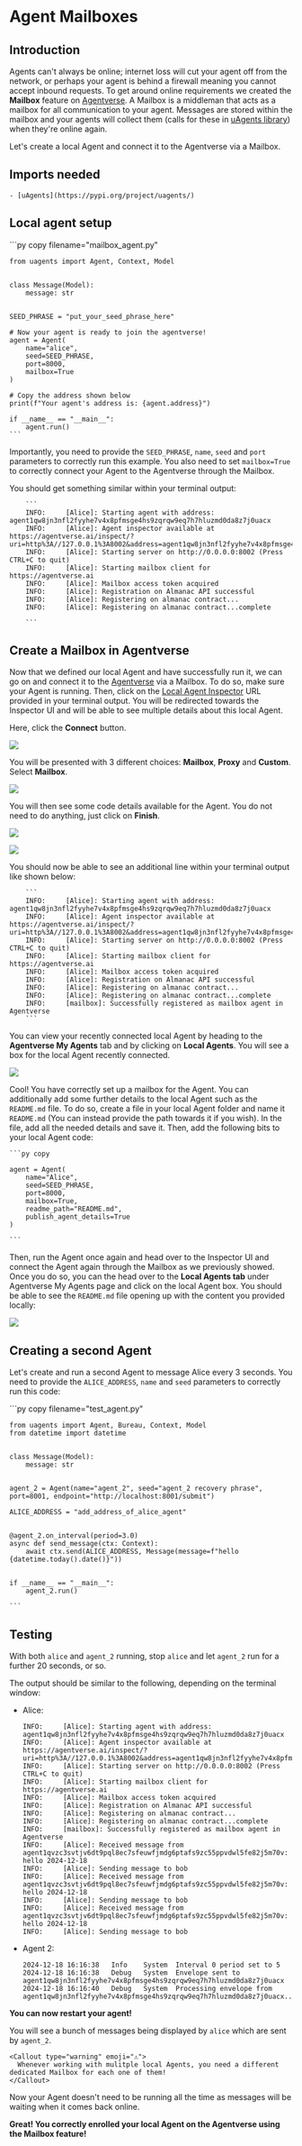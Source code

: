 
# Agent Mailboxes

## Introduction

Agents can't always be online; internet loss will cut your agent off from the network, or perhaps your agent is
behind a firewall meaning you cannot accept inbound requests. To get around online requirements we created
the **Mailbox** feature on [Agentverse](https://agentverse.ai). A Mailbox is a
middleman that acts as a mailbox for all communication to your agent. Messages are stored within the mailbox and your
agents will collect them (calls for these in [uAgents library](https://github.com/fetchai/uAgents/blob/55fd0f1bd14d4d5fdaaa3dae82e4d6c6c5b9a3cd/python/src/uagents/mailbox.py#L65)) when they're online
again.

Let's create a local Agent and connect it to the Agentverse via a Mailbox.

## Imports needed

    - [uAgents](https://pypi.org/project/uagents/)

## Local agent setup

<GithubCodeSegment digest="46da63dae693d306d3687b4ce70466a9">
    <CodeSegment
        path="https://github.com/fetchai/uAgent-Examples/blob/main/5-documentation/guides/agents/intermediate/mailbox/mailbox_agent.py"
        lineStart={1}
        lineEnd={29}
        hosted={true}
    />
</GithubCodeSegment>
<CodeGroup dynamic hasCopy isLocalHostedFile digest='46da63dae693d306d3687b4ce70466a9'>

<DocsCode local={true}>
	```py copy filename="mailbox_agent.py"

    from uagents import Agent, Context, Model
    
    
    class Message(Model):
        message: str
    
    
    SEED_PHRASE = "put_your_seed_phrase_here"
    
    # Now your agent is ready to join the agentverse!
    agent = Agent(
        name="alice",
        seed=SEED_PHRASE,
        port=8000,
        mailbox=True
    )
    
    # Copy the address shown below
    print(f"Your agent's address is: {agent.address}")
    
    if __name__ == "__main__":
        agent.run()
    ```
</DocsCode>

</CodeGroup>



Importantly, you need to provide the `SEED_PHRASE`, `name`, `seed` and `port` parameters to correctly run this example. You also need to set `mailbox=True` to correctly connect your Agent to the Agentverse through the Mailbox.

You should get something similar within your terminal output:

        ```
        INFO:     [Alice]: Starting agent with address: agent1qw8jn3nfl2fyyhe7v4x8pfmsge4hs9zqrqw9eq7h7hluzmd0da8z7j0uacx
        INFO:     [Alice]: Agent inspector available at https://agentverse.ai/inspect/?uri=http%3A//127.0.0.1%3A8002&address=agent1qw8jn3nfl2fyyhe7v4x8pfmsge4hs9zqrqw9eq7h7hluzmd0da8z7j0uacx
        INFO:     [Alice]: Starting server on http://0.0.0.0:8002 (Press CTRL+C to quit)
        INFO:     [Alice]: Starting mailbox client for https://agentverse.ai
        INFO:     [Alice]: Mailbox access token acquired
        INFO:     [Alice]: Registration on Almanac API successful
        INFO:     [Alice]: Registering on almanac contract...
        INFO:     [Alice]: Registering on almanac contract...complete

        ```

## Create a Mailbox in Agentverse

Now that we defined our local Agent and have successfully run it, we can go on and connect it to the [Agentverse](https://agentverse.ai) via a Mailbox. To do so, make sure your Agent is running. Then, click on the [Local Agent Inspector](/docs/agentverse/inspector) URL provided in your terminal output. You will be redirected towards the Inspector UI and will be able to see multiple details about this local Agent. 

Here, click the **Connect** button.

![](../../../../content/images/guides/uagents/intermediate/mailbox/mailbox_1a.png)

You will be presented with 3 different choices: **Mailbox**, **Proxy** and **Custom**. Select **Mailbox**.

![](../../../../content/images/guides/uagents/intermediate/mailbox/mailbox_2a.png)

You will then see some code details available for the Agent. You do not need to do anything, just click on **Finish**.

![](../../../../content/images/guides/uagents/intermediate/mailbox/mailbox_3a.png)

![](../../../../content/images/guides/uagents/intermediate/mailbox/mailbox_4a.png)

You should now be able to see an additional line within your terminal output like shown below:

        ```
        INFO:     [Alice]: Starting agent with address: agent1qw8jn3nfl2fyyhe7v4x8pfmsge4hs9zqrqw9eq7h7hluzmd0da8z7j0uacx
        INFO:     [Alice]: Agent inspector available at https://agentverse.ai/inspect/?uri=http%3A//127.0.0.1%3A8002&address=agent1qw8jn3nfl2fyyhe7v4x8pfmsge4hs9zqrqw9eq7h7hluzmd0da8z7j0uacx
        INFO:     [Alice]: Starting server on http://0.0.0.0:8002 (Press CTRL+C to quit)
        INFO:     [Alice]: Starting mailbox client for https://agentverse.ai
        INFO:     [Alice]: Mailbox access token acquired
        INFO:     [Alice]: Registration on Almanac API successful
        INFO:     [Alice]: Registering on almanac contract...
        INFO:     [Alice]: Registering on almanac contract...complete
        INFO:     [mailbox]: Successfully registered as mailbox agent in Agentverse
        ```

You can view your recently connected local Agent by heading to the **Agentverse My Agents** tab and by clicking on **Local Agents**.
You will see a box for the local Agent recently connected.

![](../../../../content/images/guides/uagents/intermediate/mailbox/mailbox_5a.png)

Cool! You have correctly set up a mailbox for the Agent. You can additionally add some further details to the local Agent such as the `README.md` file. To do so, create a file in your local Agent folder and name it `README.md` (You can instead provide the path towards it if you wish). In the file, add all the needed details and save it. Then, add the following bits to your local Agent code:

	```py copy

    agent = Agent(
        name="Alice",
        seed=SEED_PHRASE,
        port=8000,
        mailbox=True,
        readme_path="README.md",
        publish_agent_details=True
    )

    ```

Then, run the Agent once again and head over to the Inspector UI and connect the Agent again through the Mailbox as we previously showed. Once you do so, you can the head over to the **Local Agents tab** under Agentverse My Agents page and click on the local Agent box. You should be able to see the `README.md` file opening up with the content you provided locally:

![](../../../../content/images/guides/uagents/intermediate/mailbox/mailbox_6a.png)

## Creating a second Agent

Let's create and run a second Agent to message Alice every 3 seconds. You need to provide the `ALICE_ADDRESS`, `name` and `seed` parameters to correctly run this code:

<GithubCodeSegment digest="03eb3122058ee19a17748a48cae5dc13">
    <CodeSegment
        path="https://github.com/fetchai/uAgent-Examples/blob/main/5-documentation/guides/agents/intermediate/mailbox/test_agent.py"
        lineStart={1}
        lineEnd={20}
        hosted={true}
    />
</GithubCodeSegment>
<CodeGroup dynamic hasCopy isLocalHostedFile digest='03eb3122058ee19a17748a48cae5dc13'>

<DocsCode local={true}>
	```py copy filename="test_agent.py"

	from uagents import Agent, Bureau, Context, Model
	from datetime import datetime
	
	
	class Message(Model):
	    message: str
	
	
	agent_2 = Agent(name="agent_2", seed="agent_2 recovery phrase", port=8001, endpoint="http://localhost:8001/submit")
	
	ALICE_ADDRESS = "add_address_of_alice_agent"
	
	
	@agent_2.on_interval(period=3.0)
	async def send_message(ctx: Context):
	    await ctx.send(ALICE_ADDRESS, Message(message=f"hello {datetime.today().date()}"))
	
	
	if __name__ == "__main__":
	    agent_2.run()

    ```
</DocsCode>

</CodeGroup>



## Testing

With both `alice` and `agent_2` running, stop `alice` and let `agent_2` run for a further 20 seconds, or so.

The output should be similar to the following, depending on the terminal window:

- Alice: 

  ```
  INFO:     [Alice]: Starting agent with address: agent1qw8jn3nfl2fyyhe7v4x8pfmsge4hs9zqrqw9eq7h7hluzmd0da8z7j0uacx
  INFO:     [Alice]: Agent inspector available at https://agentverse.ai/inspect/?uri=http%3A//127.0.0.1%3A8002&address=agent1qw8jn3nfl2fyyhe7v4x8pfmsge4hs9zqrqw9eq7h7hluzmd0da8z7j0uacx
  INFO:     [Alice]: Starting server on http://0.0.0.0:8002 (Press CTRL+C to quit)
  INFO:     [Alice]: Starting mailbox client for https://agentverse.ai
  INFO:     [Alice]: Mailbox access token acquired
  INFO:     [Alice]: Registration on Almanac API successful
  INFO:     [Alice]: Registering on almanac contract...
  INFO:     [Alice]: Registering on almanac contract...complete
  INFO:     [mailbox]: Successfully registered as mailbox agent in Agentverse
  INFO:     [Alice]: Received message from agent1qvzc3svtjv6dt9pql8ec7sfeuwfjmdg6ptafs9zc55ppvdwl5fe82j5m70v: hello 2024-12-18
  INFO:     [Alice]: Sending message to bob
  INFO:     [Alice]: Received message from agent1qvzc3svtjv6dt9pql8ec7sfeuwfjmdg6ptafs9zc55ppvdwl5fe82j5m70v: hello 2024-12-18
  INFO:     [Alice]: Sending message to bob
  INFO:     [Alice]: Received message from agent1qvzc3svtjv6dt9pql8ec7sfeuwfjmdg6ptafs9zc55ppvdwl5fe82j5m70v: hello 2024-12-18
  INFO:     [Alice]: Sending message to bob
  ```

- Agent 2: 

  ```
  2024-12-18 16:16:38	Info	System	Interval 0 period set to 5
  2024-12-18 16:16:38	Debug	System	Envelope sent to agent1qw8jn3nfl2fyyhe7v4x8pfmsge4hs9zqrqw9eq7h7hluzmd0da8z7j0uacx
  2024-12-18 16:16:40	Debug	System	Processing envelope from agent1qw8jn3nfl2fyyhe7v4x8pfmsge4hs9zqrqw9eq7h7hluzmd0da8z7j0uacx...
  ```

 **You can now restart your agent!**

You will see a bunch of messages being displayed by `alice` which are sent by `agent_2`.

    <Callout type="warning" emoji="⚠️">
      Whenever working with mulitple local Agents, you need a different dedicated Mailbox for each one of them!
    </Callout>

Now your Agent doesn't need to be running all the time as messages will be waiting when it comes back online.

**Great! You correctly enrolled your local Agent on the Agentverse using the Mailbox feature!**

